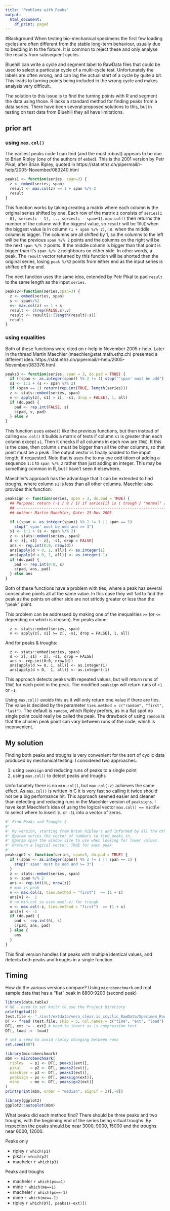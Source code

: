 ```yaml
---
title: "Problems with Peaks"
output:
  html_document:
    df_print: paged
---
```


#Background
When testing bio-mechanical specimens the first few loading cycles are often
different from the stable long-term behaviour, usually due to bedding in to the
fixture. It is common to reject these and only analyse the results from
subsequent cycles.

Bluehill can write a cycle and segment label to RawData files that could be
used to select a particular cycle of a multi-cycle test. Unfortunately the
labels are often wrong, and can lag the actual start of a cycle by quite a bit.
This leads to turning points being included in the wrong cycle and makes
analysis very difficult.

The solution to this issue is to find the turning points with R and segment the
data using those. R lacks a standard method for finding peaks from a data
series. There have been several proposed solutions to this, but in testing on
test data from Bluehill they all have limitations.

## prior art
### using `max.col()`
The earliest peaks code I can find (and the most robust) appears to be due to Brian Ripley (one of the authors of `embed`). This is the 2001 version by Petr Pikal, after Brian Ripley, quoted in https://stat.ethz.ch/pipermail/r-help/2005-November/083240.html

```r
peaks1 <- function(series, span=3) {
  z <- embed(series, span)
  result <- max.col(z) == 1 + span %/% 2
  result
}
```

This function works by taking creating a matrix where each column is the original series shifted by one. 
Each row of the matrix z consists of `series[i - 0], series[i - 1], ... series[i - span+1]`. `max.col()` then returns the number of the column with the biggest value, so `result` will be `TRUE` when the biggest value is in column `(1 + span %/% 2)`, i.e. when the middle column is bigger. 
The columns are all shifted by 1, so the columns to the left will be the previous `span %/% 2` points and the columns on the right will be the next `span %/% 2` points. If the middle column is bigger than that point is bigger than it's `span %/% 2` neighbours on either side. In other words, a peak.
The `result` vector returned by this function will be shorted than the original series, losing `peak %/%2` points from either end as the input series is shifted off the end.

The next function uses the same idea, extended by Petr Pikal to pad `result` to the same length as the input `series`.
```r
peaks2<-function(series,span=3) {
  z <- embed(series, span)
  s <- span%/%2
  v<- max.col(z) == 1 + s
  result <- c(rep(FALSE,s),v)
  result <- result[1:(length(result)-s)]
  result
}
```

### using equalities
Both of these functions were cited on r-help in November 2005 r-help. Later in the thread Martin Maechler (maechler@stat.math.ethz.ch) presented a different idea.
https://stat.ethz.ch/pipermail/r-help/2005-November/083376.html
```r
peaks3 <- function(series, span = 3, do.pad = TRUE) {
  if ((span <- as.integer(span)) %% 2 != 1) stop("'span' must be odd")
  s1 <- 1:1 + (s <- span %/% 2)
  if (span == 1) return(rep.int(TRUE, length(series)))
  z <- stats::embed(series, span)
  v <- apply(z[, s1] > z[, -s1, drop = FALSE], 1, all)
  if (do.pad) {
    pad <- rep.int(FALSE, s)
    c(pad, v, pad)
  } else v
}
```

This function uses `embed()` like the previous functions, but then instead of calling `max.col()` it builds a matrix of tests if column `s1` is greater than each column except `s1`. Then it checks if all columns in each row are `TRUE`. It this is the case, then column `s` must be bigger than all the other columns, so that point must be a peak.
The output vector is finally padded to the imput length, if requested. Note that is uses the to my eye odd idiom of adding a sequence `1:1` to `span %/% 2` rather than just adding an integer. This may be something common in R, but I have't seen it elsewhere.

Maechler's approach has the advantage that it can be extended to find troughs, where column `s1` is less than all other columns. Maechler also provides this function:
```r
peaksign <- function(series, span = 3, do.pad = TRUE) {
  ## Purpose: return (-1 / 0 / 1) if series[i] is ( trough / "normal" / peak )
  ## ----------------------------------------------------------------------
  ## Author: Martin Maechler, Date: 25 Nov 2005

  if ((span <- as.integer(span)) %% 2 != 1 || span == 1)
    stop("'span' must be odd and >= 3")
  s1 <- 1:1 + (s <- span %/% 2)
  z <- stats::embed(series, span)
  d <- z[, s1] - z[, -s1, drop = FALSE]
  ans <- rep.int(0:0, nrow(d))
  ans[apply(d > 0, 1, all)] <- as.integer(1)
  ans[apply(d < 0, 1, all)] <- as.integer(-1)
  if (do.pad) {
    pad <- rep.int(0:0, s)
    c(pad, ans, pad)
  } else ans
}
```

Both of these functions have a problem with ties, where a peak has several consecutive points all at the same value. In this case they will fail to find the peak as the points on either side are not strictly greater or less than the "peak" point.

This problem can be addressed by making one of the inequalities `>=` (or `<=` depending on which is chosen). For peaks alone:
```
  z <- stats::embed(series, span)
  v <- apply(z[, s1] >= z[, -s1, drop = FALSE], 1, all)
```
And for peaks & troughs:
```
  z <- stats::embed(series, span)
  d <- z[, s1] - z[, -s1, drop = FALSE]
  ans <- rep.int(0:0, nrow(d))
  ans[apply(d >= 0, 1, all)] <- as.integer(1)
  ans[apply(d < 0,  1, all)] <- as.integer(-1)
```
This approach detects peaks with repeated values, but will return runs of `TRUE` for each point in the peak. The modified `peaksign` will return runs of `+1` or `-1`.

Using `max.col()` avoids this as it will only return one value if there are ties. The value is decided by the parameter `ties.method = c("random", "first", "last")`. The default is `random`, which Ripley prefers, as in a flat spot no single point could really be called the peak. The drawback of using `random` is that the chosen peak point can vary between runs of the code, which is inconvenient.

## My solution
Finding both peaks and troughs is very convenient for the sort of cyclic data produced by mechanical testing. I considered two approaches:

1. using `peaksign` and reducing runs of peaks to a single point
2. using `max.col()` to detect peaks and troughs

Unfortunately there is no `min.col()`, but `max.col(-z)` achieves the same effect. As `max.col()` is written in C it is very fast so calling it twice should not be a big performance hit. This approach seemed easier and cleaner than detecting and reducing runs in the Maechler version of `peaksigns`.
I have kept Maechler's idea of using the logical vector `max.col() == middle` to select where to insert `1L` or `-1L` into a vector of zeros. 
```r
#' Find Peaks and Troughs 2
#'
#' My version, starting from Brian Ripley's and informed by all the others
#' @param series the vector of numbers to find peaks in.
#' @param span the window size to use when looking for lower values.
#' @return a logical vector, TRUE for each peak
#'
peaksign2 <- function(series, span=3, do.pad = TRUE) {
  if ((span <- as.integer(span)) %% 2 != 1 || span == 1) {
    stop("'span' must be odd and >= 3")
  }
  z <- stats::embed(series, span)
  s <- span %/% 2
  ans <- rep.int(0L, nrow(z))
  # max is peak
  v <- max.col(z, ties.method = "first")  == (1 + s)
  ans[v] <-  1
  # no min.col so uses max(-v) for trough
  v <- max.col(-z, ties.method = "first")  == (1 + s)
  ans[v] <- -1
  if (do.pad) {
    pad <- rep.int(0L, s)
    c(pad, ans, pad)
  } else {
    ans
  }
}
```

This final version handles flat peaks with multiple identical values, and detects both peaks and troughs in a single function.

## Timing
How do the various versions compare? Using `microbenchmark` and real sample data that has a "flat" peak in 8800:9200 (second peak)
```r
library(data.table)
# NB - need to set knitr to use the Project Directory
print(getwd())
test.file <- "./inst/extdata/vero_clear.is_ccyclic_RawData/Specimen_RawData_6.csv"
DT <- fread (test.file, skip = 5, col.names = c("time", "ext", "load"), select = 1:3)
DT[, ext := - ext] # need to invert as is compression test
DT[, load := -load]

# set a seed to avoid ripley changing between runs
set.seed(007)

library(microbenchmark)
mbm <- microbenchmark(
  ripley   = p1 <- DT[, peaks1(ext)],
  pikal    = p2 <- DT[, peaks2(ext)],
  maechler = p3 <- DT[, peaks3(ext)],
  peaksign = ps <- DT[, peaksign(ext)],
  mine     = me <- DT[, peaksign2(ext)]
)
print(print(mbm, order = "median", signif = 2)[,-8])

library(ggplot2)
ggplot2::autoplot(mbm)
```

What peaks did each method find? There should be three peaks and two troughs, with the beginning end of the series being virtual troughs. By inspection the peaks should be near 3000, 9000, 15000 and the troughs near 6000, 12000.

Peaks only

* ripley   `r which(p1)`
* pikal    `r which(p2)`
* macheler `r which(p3)`

Peaks and troughs

* macheler `r which(ps==1)`
* mine     `r which(me==1)`
* macheler `r which(ps==-1)`
* mine     `r which(me==-1)`
* ripley   `r which(DT[, peaks1(-ext)])`
